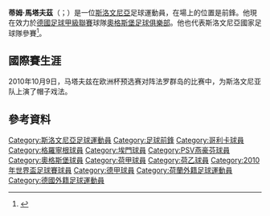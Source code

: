 '''蒂姆·馬塔夫茲'''（{{lang-sl|Tim Matavž}}；{{bd|1989年|1月13日}}）是一位[[斯洛文尼亞|斯洛文尼亞]]足球運動員，在場上的位置是前鋒。他現在效力於[[德國足球甲級聯賽|德國足球甲級聯賽]]球隊[[奧格斯堡足球俱樂部|奧格斯堡足球俱樂部]]。他也代表斯洛文尼亞國家足球隊參賽<ref>{{cite news | url = http://www.siol.net/sportal/nogomet/kvalifikacije_ep_2012/novice/2010/10/tim_matavz_to_je_bil_super_vecer_video.aspx | title = Tim Matavž: To je bil super večer (video) | publisher = siol.net | language = sl | accessdate = 10 October 2010 | archive-url = https://web.archive.org/web/20160305014020/http://www.siol.net/sportal/nogomet/kvalifikacije_ep_2012/novice/2010/10/tim_matavz_to_je_bil_super_vecer_video.aspx | archive-date = 2016-03-05 | dead-url = yes }}</ref>。

==國際賽生涯==
2010年10月9日，马塔夫兹在欧洲杯预选赛对阵法罗群岛的比赛中，为斯洛文尼亚队上演了帽子戏法。

==參考資料==
{{Reflist}}

{{2010年世界盃足球賽斯洛文尼亞參賽名單}}

{{DEFAULTSORT:Matavz, Tim}}
[[Category:斯洛文尼亞足球運動員|Category:斯洛文尼亞足球運動員]]
[[Category:足球前鋒|Category:足球前鋒]]
[[Category:哥利卡球員|Category:哥利卡球員]]
[[Category:格羅寧根球員|Category:格羅寧根球員]]
[[Category:埃門球員|Category:埃門球員]]
[[Category:PSV燕豪芬球員|Category:PSV燕豪芬球員]]
[[Category:奧格斯堡球員|Category:奧格斯堡球員]]
[[Category:荷甲球員|Category:荷甲球員]]
[[Category:荷乙球員|Category:荷乙球員]]
[[Category:2010年世界盃足球賽球員|Category:2010年世界盃足球賽球員]]
[[Category:德甲球員|Category:德甲球員]]
[[Category:荷蘭外籍足球運動員|Category:荷蘭外籍足球運動員]]
[[Category:德國外籍足球運動員|Category:德國外籍足球運動員]]